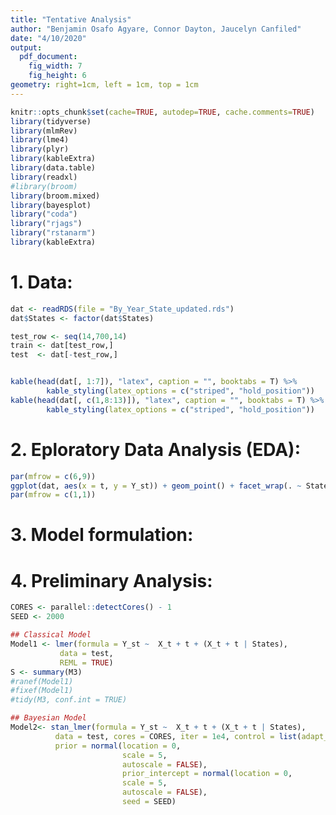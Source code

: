---
title: "Tentative Analysis"
author: "Benjamin Osafo Agyare, Connor Dayton, Jaucelyn Canfiled"
date: "4/10/2020"
output:
  pdf_document: 
    fig_width: 7
    fig_height: 6
geometry: right=1cm, left = 1cm, top = 1cm
---

```{r, include=FALSE}
knitr::opts_chunk$set(cache=TRUE, autodep=TRUE, cache.comments=TRUE)
library(tidyverse)
library(mlmRev)
library(lme4)
library(plyr)
library(kableExtra)
library(data.table)
library(readxl)
#library(broom)
library(broom.mixed)
library(bayesplot)
library("coda")
library("rjags")
library("rstanarm")
library(kableExtra)
```

# 1. Data:
```{r, include FALSE}
dat <- readRDS(file = "By_Year_State_updated.rds")
dat$States <- factor(dat$States)

test_row <- seq(14,700,14)
train <- dat[test_row,]
test  <- dat[-test_row,]


kable(head(dat[, 1:7]), "latex", caption = "", booktabs = T) %>%
        kable_styling(latex_options = c("striped", "hold_position"))
kable(head(dat[, c(1,8:13)]), "latex", caption = "", booktabs = T) %>%
        kable_styling(latex_options = c("striped", "hold_position"))
```

\newpage
# 2. Eploratory Data Analysis (EDA):
```{r, warning=FALSE, message=FALSE}
par(mfrow = c(6,9))
ggplot(dat, aes(x = t, y = Y_st)) + geom_point() + facet_wrap(. ~ States)
par(mfrow = c(1,1))
```




# 3. Model formulation:



# 4. Preliminary Analysis:  
```{r, eval = FALSE}
CORES <- parallel::detectCores() - 1
SEED <- 2000

## Classical Model
Model1 <- lmer(formula = Y_st ~  X_t + t + (X_t + t | States), 
           data = test, 
           REML = TRUE)
S <- summary(M3) 
#ranef(Model1)
#fixef(Model1)
#tidy(M3, conf.int = TRUE)

## Bayesian Model
Model2<- stan_lmer(formula = Y_st ~  X_t + t + (X_t + t | States), 
          data = test, cores = CORES, iter = 1e4, control = list(adapt_delta = 0.99),
          prior = normal(location = 0,
                         scale = 5,
                         autoscale = FALSE),
                         prior_intercept = normal(location = 0, 
                         scale = 5, 
                         autoscale = FALSE),
                         seed = SEED)
```












